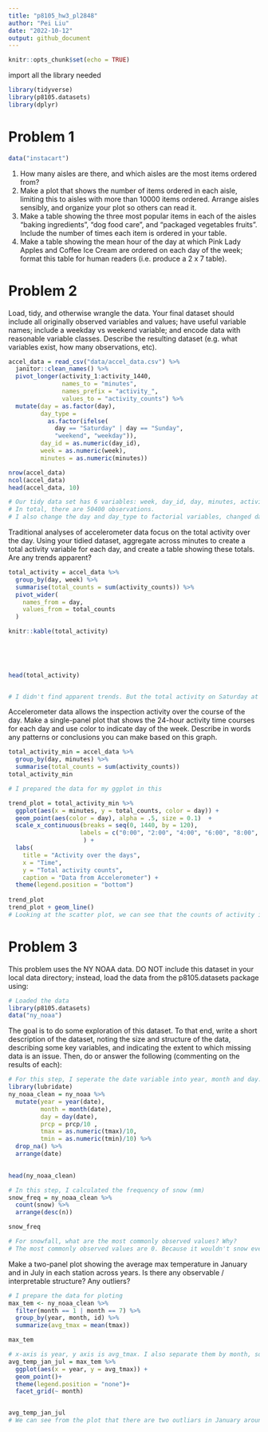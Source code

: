 ```yaml
---
title: "p8105_hw3_pl2848"
author: "Pei Liu"
date: "2022-10-12"
output: github_document
---
```


```r
knitr::opts_chunk$set(echo = TRUE)
```
import all the library needed
```r
library(tidyverse)
library(p8105.datasets)
library(dplyr)
```

# Problem 1
```r
data("instacart")
```

1. How many aisles are there, and which aisles are the most items ordered from?
2. Make a plot that shows the number of items ordered in each aisle, limiting this to aisles with more than 10000 items ordered. Arrange aisles sensibly, and organize your plot so others can read it.
3. Make a table showing the three most popular items in each of the aisles “baking ingredients”, “dog food care”, and “packaged vegetables fruits”. Include the number of times each item is ordered in your table.
4. Make a table showing the mean hour of the day at which Pink Lady Apples and Coffee Ice Cream are ordered on each day of the week; format this table for human readers (i.e. produce a 2 x 7 table).

# Problem 2

Load, tidy, and otherwise wrangle the data. Your final dataset should include all originally observed variables and values; have useful variable names; include a weekday vs weekend variable; and encode data with reasonable variable classes. Describe the resulting dataset (e.g. what variables exist, how many observations, etc).
```r
accel_data = read_csv("data/accel_data.csv") %>% 
  janitor::clean_names() %>% 
  pivot_longer(activity_1:activity_1440,
               names_to = "minutes",
               names_prefix = "activity_",
               values_to = "activity_counts") %>% 
  mutate(day = as.factor(day),
         day_type = 
           as.factor(ifelse(
             day == "Saturday" | day == "Sunday",
             "weekend", "weekday")),
         day_id = as.numeric(day_id),
         week = as.numeric(week),
         minutes = as.numeric(minutes))

nrow(accel_data)
ncol(accel_data)
head(accel_data, 10)

# Our tidy data set has 6 variables: week, day_id, day, minutes, activity_counts, and day_type.
# In total, there are 50400 observations.
# I also change the day and day_type to factorial variables, changed day_id, week and minutes to numeric variables.
```

Traditional analyses of accelerometer data focus on the total activity over the day. Using your tidied dataset, aggregate across minutes to create a total activity variable for each day, and create a table showing these totals. Are any trends apparent?


```r

total_activity = accel_data %>% 
  group_by(day, week) %>% 
  summarise(total_counts = sum(activity_counts)) %>% 
  pivot_wider(
    names_from = day,
    values_from = total_counts
  ) 

knitr::kable(total_activity)
  


  
  
head(total_activity)


# I didn't find apparent trends. But the total activity on Saturday at week 4 and 5 is extrmely small compared to other days.
```



Accelerometer data allows the inspection activity over the course of the day. Make a single-panel plot that shows the 24-hour activity time courses for each day and use color to indicate day of the week. Describe in words any patterns or conclusions you can make based on this graph.
```r
total_activity_min = accel_data %>% 
  group_by(day, minutes) %>% 
  summarise(total_counts = sum(activity_counts))
total_activity_min

# I prepared the data for my ggplot in this
```


```r
trend_plot = total_activity_min %>% 
  ggplot(aes(x = minutes, y = total_counts, color = day)) + 
  geom_point(aes(color = day), alpha = .5, size = 0.1)  +
  scale_x_continuous(breaks = seq(0, 1440, by = 120),
                    labels = c("0:00", "2:00", "4:00", "6:00", "8:00", "10:00", "12:00", "14:00", "16:00", "18:00" , "20:00", "22:00", "24:00")
                     ) +
  labs(
    title = "Activity over the days",
    x = "Time",
    y = "Total activity counts",
    caption = "Data from Accelerometer") +
  theme(legend.position = "bottom")
  
trend_plot
trend_plot + geom_line()
# Looking at the scatter plot, we can see that the counts of activity is low midnight (during the sleep time), and starts to increase after about 6. Then the counts reach the first peak around 12:00 (11:00. Then the counts drops around 13:00, and fluctuated until 20:00 to 22:00, where the activity reached the second peak. Then the activity drops after around 23:00.
```



# Problem 3
This problem uses the NY NOAA data. DO NOT include this dataset in your local data directory; instead, load the data from the p8105.datasets package using:
```r
# Loaded the data
library(p8105.datasets)
data("ny_noaa")
```

The goal is to do some exploration of this dataset. To that end, write a short description of the dataset, noting the size and structure of the data, describing some key variables, and indicating the extent to which missing data is an issue. Then, do or answer the following (commenting on the results of each):



```r
# For this step, I seperate the date variable into year, month and day. I adjust the units for prcp by deviding original prcp by 10, and do the same thing for tmax and tmin.
library(lubridate)
ny_noaa_clean = ny_noaa %>% 
  mutate(year = year(date),
         month = month(date), 
         day = day(date),
         prcp = prcp/10 , 
         tmax = as.numeric(tmax)/10,  
         tmin = as.numeric(tmin)/10) %>% 
  drop_na() %>% 
  arrange(date)
  

head(ny_noaa_clean)
```

```r
# In this step, I calculated the frequency of snow (mm)
snow_freq = ny_noaa_clean %>% 
  count(snow) %>% 
  arrange(desc(n))

snow_freq

# For snowfall, what are the most commonly observed values? Why?
# The most commonly observed values are 0. Because it wouldn't snow everyday, especially in seasons other than winter. So most of the values are 0.
```
Make a two-panel plot showing the average max temperature in January and in July in each station across years. Is there any observable / interpretable structure? Any outliers?
```r
# I prepare the data for ploting
max_tem <- ny_noaa_clean %>% 
  filter(month == 1 | month == 7) %>% 
  group_by(year, month, id) %>% 
  summarize(avg_tmax = mean(tmax))

max_tem

# x-axis is year, y axis is avg_tmax. I also separate them by month, so that there are two plots.
avg_temp_jan_jul = max_tem %>% 
  ggplot(aes(x = year, y = avg_tmax)) +
  geom_point()+
  theme(legend.position = "none")+
  facet_grid(~ month)


avg_temp_jan_jul
# We can see from the plot that there are two outliars in January around 1982 and 1996. The temperates were below -15. For temperatures in July, there is one outlier around 1988, the temperature was below 15. 
```

